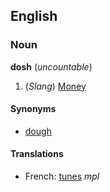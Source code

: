 ==English==
===Noun===
'''dosh''' (''uncountable'')

#(''Slang'') [[Money]]

====Synonyms====
*[[dough]]

====Translations====
*French: [[tunes]] ''mpl''